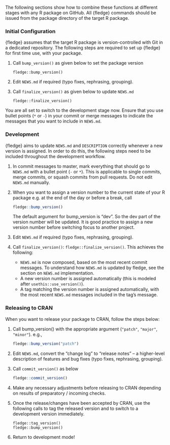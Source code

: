 The following sections show how to combine these functions at different stages with any R package on GitHub.
All {fledge} commands should be issued from the package directory of the target R package.

### Initial Configuration

{fledge} assumes that the target R package is version-controlled with Git in a dedicated repository.
The following steps are required to set up {fledge} for first time use, with your package.

1. Call `bump_version()` as given below to set the package version

    ```
    fledge::bump_version()
    ```

2. Edit `NEWS.md` if required (typo fixes, rephrasing, grouping).    

3. Call `finalize_version()` as given below to update `NEWS.md`

    ```
    fledge::finalize_version()
    ```

You are all set to switch to the development stage now.
Ensure that you use bullet points (`*` or `-`) in your commit or merge messages to indicate the messages that you want to include in `NEWS.md`.


### Development

{fledge} aims to update `NEWS.md` and `DESCRIPTION` correctly whenever a new version is assigned.
In order to do this, the following steps need to be included throughout the development workflow.

1. In commit messages to master, mark everything that should go to `NEWS.md` with a bullet point (`-` or `*`).
    This is applicable to single commits, merge commits, or squash commits from pull requests.
    Do not edit `NEWS.md` manually.

2. When you want to assign a version number to the current state of your R package e.g. at the end of the day or before a break, call

    ```r
    fledge::bump_version()
    ```

    The default argument for bump_version is "dev". So the dev part of the version number will be updated.
    It is good practice to assign a new version number before switching focus to another project.

3. Edit `NEWS.md` if required (typo fixes, rephrasing, grouping).

4. Call `finalize_version()`: `fledge::finalize_version()`. This achieves the following:
    - `NEWS.md` is now composed, based on the most recent commit messages.
            To understand how `NEWS.md` is updated by fledge, see the section on `NEWS.md` implementation.
    - A new version number is assigned automatically (this is modeled after `usethis::use_version()`).
    - A tag matching the version number is assigned automatically, with the most recent `NEWS.md` messages included in the tag's message.

### Releasing to CRAN

When you want to release your package to CRAN, follow the steps below:

1. Call bump_version() with the appropriate argument (`"patch"`, `"major"`, `"minor"`). e.g.,

    ```r
    fledge::bump_version("patch")
    ```

2. Edit `NEWS.md`, convert the "change log" to "release notes" -- a higher-level description of features and bug fixes (typo fixes, rephrasing, grouping).

3. Call `commit_version()` as below

    ```r
    fledge::commit_version()
    ```

4. Make any necessary adjustments before releasing to CRAN depending on results of preparatory / incoming checks.

5. Once the release/changes have been accepted by CRAN, use the following calls to tag the released version and to switch to a development version immediately.

    ```
    fledge::tag_version()
    fledge::bump_version()
    ```

6. Return to development mode!
